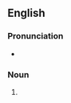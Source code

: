 {{also|phrase books}}

==English==

===Pronunciation===
* {{IPA|/fɹeɪzbʊks/|lang=en}}

===Noun===
{{head|en|noun form}}

# {{plural of|phrasebook|lang=en}}